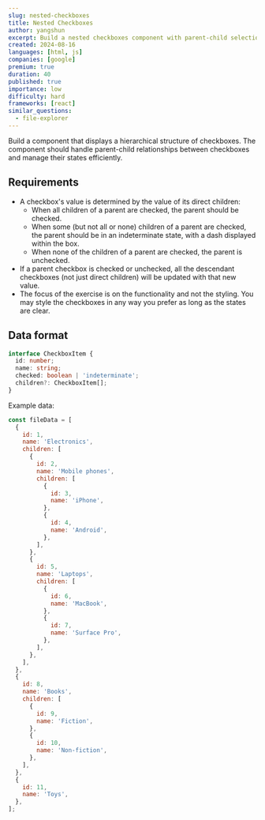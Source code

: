 ```yaml
---
slug: nested-checkboxes
title: Nested Checkboxes
author: yangshun
excerpt: Build a nested checkboxes component with parent-child selection logic
created: 2024-08-16
languages: [html, js]
companies: [google]
premium: true
duration: 40
published: true
importance: low
difficulty: hard
frameworks: [react]
similar_questions:
  - file-explorer
---
```


Build a component that displays a hierarchical structure of checkboxes. The component should handle parent-child relationships between checkboxes and manage their states efficiently.

## Requirements

- A checkbox's value is determined by the value of its direct children:
  - When all children of a parent are checked, the parent should be checked.
  - When some (but not all or none) children of a parent are checked, the parent should be in an indeterminate state, with a dash displayed within the box.
  - When none of the children of a parent are checked, the parent is unchecked.
- If a parent checkbox is checked or unchecked, all the descendant checkboxes (not just direct children) will be updated with that new value.
- The focus of the exercise is on the functionality and not the styling. You may style the checkboxes in any way you prefer as long as the states are clear.

## Data format

```ts
interface CheckboxItem {
  id: number;
  name: string;
  checked: boolean | 'indeterminate';
  children?: CheckboxItem[];
}
```

Example data:

```js
const fileData = [
  {
    id: 1,
    name: 'Electronics',
    children: [
      {
        id: 2,
        name: 'Mobile phones',
        children: [
          {
            id: 3,
            name: 'iPhone',
          },
          {
            id: 4,
            name: 'Android',
          },
        ],
      },
      {
        id: 5,
        name: 'Laptops',
        children: [
          {
            id: 6,
            name: 'MacBook',
          },
          {
            id: 7,
            name: 'Surface Pro',
          },
        ],
      },
    ],
  },
  {
    id: 8,
    name: 'Books',
    children: [
      {
        id: 9,
        name: 'Fiction',
      },
      {
        id: 10,
        name: 'Non-fiction',
      },
    ],
  },
  {
    id: 11,
    name: 'Toys',
  },
];
```
